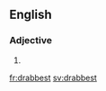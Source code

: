 ==English==

===Adjective===
{{head|en|adjective superlative form}}

# {{en-superlative of|drab}}

[[fr:drabbest]]
[[sv:drabbest]]